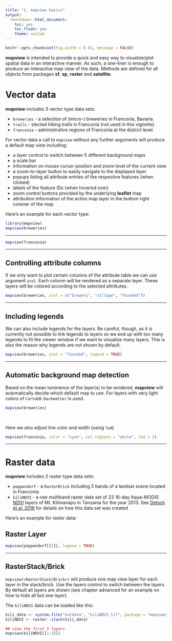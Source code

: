 ```yaml
---
title: "1. mapview basics"
output:
  rmarkdown::html_document:
    toc: yes
    toc_float: yes
    theme: united
---
```


```r
knitr::opts_chunk$set(fig.width = 8.83, message = FALSE)
```

**mapview** is intended to provide a quick and easy way to visualize/plot spatial data in an interactive manner. As such, a one-liner is enough to produce an interactive map view of the data. Methods are defined for all objects from packages **sf**, **sp**, **raster** and **satellite**.

# Vector data

**mapview** includes 3 vector type data sets: 

* `breweries` - a selection of (micro-) breweries in Franconia, Bavaria.
* `trails` - slected hiking trails in Franconia (not used in this vignette).
* `franconia` - administrative regions of Franconia at the district level.


For vector data a call to `mapview` without any further arguments will produce a default map view including:

* a layer control to switch between 5 different background maps
* a scale bar
* information on mouse cursor position and zoom level of the current view
* a zoom-to-layer button to easily navigate to the displayed layer
* popups listing all attribute entries of the respective features (when clicked)
* labels of the feature IDs (when hovered over)
* zoom control buttons provided by the underlying **leaflet** map
* attribution information of the active map layer in the bottom right corener of the map

Here's an example for each vector type:

```r
library(mapview)
mapview(breweries)
```

------

```r
mapview(franconia)
```

------

## Controlling attribute columns

If we only want to plot certain columns of the attribute table we can use argument `zcol`. Each column will be rendered as a separate layer. These layers will be colored according to the selected attributes.

```r
mapview(breweries, zcol = c("brewery", "village", "founded"))
```

------

## Including legends

We can also include legends for the layers. Be careful, though, as it is currently not possible to link legends to layers so we end up with too many legends to fit the viewer window if we want to visualize many layers. This is also the reason why legends are not shown by default.

```r
mapview(breweries, zcol = "founded", legend = TRUE)
```

------

## Automatic background map detection

Based on the mean luminence of the layer(s) to be rendered, **mapview** will automatically decide which default map to use. For layers with very light colors of `CartoDB.Darkmatter` is used. 

```r
mapview(breweries)
```

<br>

Here we also adjust line color and width (using `lwd`)

```r
mapview(franconia, color = "cyan", col.regions = "white", lwd = 3)
```

------

# Raster data

**mapview** includes 2 raster type data sets: 

* `poppendorf` - a `RasterBrick` including 5 bands of a landsat scene located in Franconia
* `kiliNDVI` - a raw multiband raster data set of 23 16-day Aqua-MODIS [NDVI](https://en.wikipedia.org/wiki/Normalized_Difference_Vegetation_Index) layers of Mt. Kilimanajro in Tanzania for the year 2013. See [Detsch et al. 2016](http://www.sciencedirect.com/science/article/pii/S0034425716301006) for details on how this data set was created

Here's an example for raster data:

## Raster Layer

```r
mapview(poppendorf[[5]], legend = TRUE)
```

------

## RasterStack/Brick

`mapview(<RasterStack/Brick>)` will produce one map view layer for each layer in the stack/brick. Use the layers control to switch between the layers. By default all layers are shown (see chapter advanced for an example on how to hide all but one layer).

The `kiliNDVI` data can be loaded like this:

```r
kili_data <- system.file("extdata", "kiliNDVI.tif", package = "mapview")
kiliNDVI <- raster::stack(kili_data)

## view the first 3 layers
mapview(kiliNDVI[[1:3]])
```
